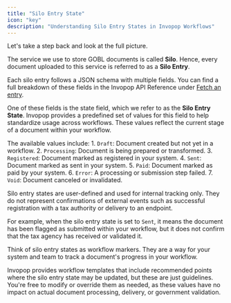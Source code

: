 ```yaml
---
title: "Silo Entry State"
icon: "key"
description: "Understanding Silo Entry States in Invopop Workflows"
---
```


Let's take a step back and look at the full picture.

The service we use to store GOBL documents is called **Silo**. Hence, every document uploaded to this service is referred to as a **Silo Entry**.

Each silo entry follows a JSON schema with multiple fields. You can find a full breakdown of these fields in the Invopop API Reference under [Fetch an entry](/api-ref/silo/entries/fetch-an-entry).

One of these fields is the state field, which we refer to as the **Silo Entry State**. Invopop provides a predefined set of values for this field to help standardize usage across workflows. These values reflect the current stage of a document within your workflow.

The available values include:
	1.	`Draft`: Document created but not yet in a workflow.
	2.	`Processing`: Document is being prepared or transformed.
	3.	`Registered`: Document marked as registered in your system.
	4.	`Sent`: Document marked as sent in your system.
	5.	`Paid`: Document marked as paid by your system.
	6.	`Error`: A processing or submission step failed.
	7.	`Void`: Document canceled or invalidated.

Silo entry states are user-defined and used for internal tracking only. They do not represent confirmations of external events such as successful registration with a tax authority or delivery to an endpoint.

For example, when the silo entry state is set to `Sent`, it means the document has been flagged as submitted within your workflow, but it does not confirm that the tax agency has received or validated it.

Think of silo entry states as workflow markers. They are a way for your system and team to track a document's progress in your workflow.

Invopop provides workflow templates that include recommended points where the silo entry state may be updated, but these are just guidelines. You're free to modify or override them as needed, as these values have no impact on actual document processing, delivery, or government validation.










